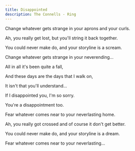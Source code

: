 ```yaml
---
title: Disappointed
description: The Connells - Ring
---
```


Change whatever gets strange in your aprons and your curls.

Ah, you really get lost, but you'll string it back together.

You could never make do, and your storyline is a scream.

Change whatever gets strange in your neverending...

All in all it's been quite a fall,

And these days are the days that I walk on,

It isn't that you'll understand...

If I disappointed you, I'm so sorry.

You're a disappointment too.

Fear whatever comes near to your neverlasting home.

Ah, you really got crossed and of course it don't get better.

You could never make do, and your storyline is a dream.

Fear whatever comes near to your neverlasting...

